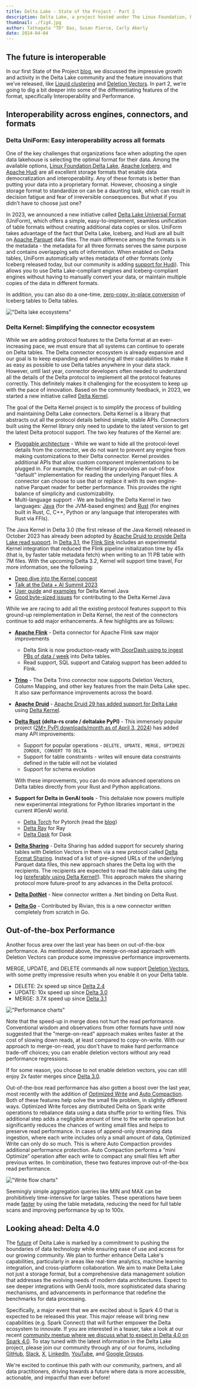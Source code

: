 ```yaml
---
title: Delta Lake - State of the Project - Part 2
description: Delta Lake, a project hosted under The Linux Foundation, has been growing by leaps and bounds. To celebrate the achievements of the project, we’re publishing a 2-part series on Delta Lake.
thumbnail: ./fig4.jpg
author: Tathagata "TD" Das, Susan Pierce, Carly Akerly
date: 2024-04-04
---
```


## The future is interoperable

In our first State of the Project [blog](/blog/state-of-the-project-pt1), we discussed the impressive growth and activity in the Delta Lake community and the feature innovations that we’ve released, like [Liquid clustering](https://docs.delta.io/latest/delta-clustering.html) and [Deletion Vectors](https://docs.delta.io/latest/delta-deletion-vectors.html). In part 2, we’re going to dig a bit deeper into some of the differentiating features of the format, specifically Interoperability and Performance.

## Interoperability across engines, connectors, and formats

### Delta UniForm: Easy interoperability across all formats

One of the key challenges that organizations face when adopting the open data lakehouse is selecting the optimal format for their data. Among the available options, [Linux Foundation Delta Lake](https://delta.io/), [Apache Iceberg](https://iceberg.apache.org/), and [Apache Hudi](https://hudi.apache.org/) are all excellent storage formats that enable data democratization and interoperability. Any of these formats is better than putting your data into a proprietary format. However, choosing a single storage format to standardize on can be a daunting task, which can result in decision fatigue and fear of irreversible consequences. But what if you didn’t have to choose just one?

In 2023, we announced a new initiative called [Delta Lake Universal Format](https://docs.delta.io/latest/delta-uniform.html) (UniForm), which offers a simple, easy-to-implement, seamless unification of table formats without creating additional data copies or silos. UniForm takes advantage of the fact that Delta Lake, Iceberg, and Hudi are all built on [Apache Parquet](https://parquet.apache.org/) data files. The main difference among the formats is in the metadata - the metadata for all three formats serves the same purpose and contains overlapping sets of information. When enabled on Delta tables, UniForm automatically writes metadata of other formats (only Iceberg released today, but our community is adding [support for Hudi](https://github.com/delta-io/delta/pull/2333)). This allows you to use Delta Lake-compliant engines and Iceberg-compliant engines without having to manually convert your data, or maintain multiple copies of the data in different formats.

In addition, you can also do a one-time, [zero-copy, in-place conversion](https://docs.delta.io/3.0.0/delta-utility.html#convert-an-iceberg-table-to-a-delta-table) of Iceberg tables to Delta tables.

!["Delta lake ecosystems"](./fig1.jpg)

### Delta Kernel: Simplifying the connector ecosystem

While we are adding protocol features to the Delta format at an ever-increasing pace, we must ensure that all systems can continue to operate on Delta tables. The Delta connector ecosystem is already expansive and our goal is to keep expanding and enhancing all their capabilities to make it as easy as possible to use Delta tables anywhere in your data stack. However, until last year, connector developers often needed to understand all the details of the Delta protocol to implement all the protocol features correctly. This definitely makes it challenging for the ecosystem to keep up with the pace of innovation. Based on the community feedback, in 2023, we started a new initiative called [Delta Kernel](https://www.youtube.com/watch?v=KVUMFv7470I).

The goal of the Delta Kernel project is to simplify the process of building and maintaining Delta Lake connectors. Delta Kernel is a library that abstracts out all the protocol details behind simple, stable APIs. Connectors built using the Kernel library only need to update to the latest version to get the latest Delta protocol support. The two key features of the Kernel are:

- [Pluggable architecture](https://docs.google.com/presentation/d/1PGSSuJ8ndghucSF9GpYgCi9oeRpWolFyehjQbPh92-U/edit#slide=id.g27c41229cec_0_1023) - While we want to hide all the protocol-level details from the connector, we do not want to prevent any engine from making customizations to their Delta connector. Kernel provides additional APIs that allow custom component implementations to be plugged in. For example, the Kernel library provides an out-of-box "default" implementation for reading the underlying Parquet files. A connector can choose to use that or replace it with its own engine-native Parquet reader for better performance. This provides the right balance of simplicity and customizability.
- Multi-language support - We are building the Delta Kernel in two languages: [Java](https://github.com/delta-io/delta/tree/master/kernel) (for the JVM-based engines) and [Rust](https://github.com/delta-io/delta-rs) (for engines built in Rust, C, C++, Python or any language that interoperates with Rust via FFIs).

The Java Kernel in Delta 3.0 (the first release of the Java Kernel) released in October 2023 has already been adopted by [Apache Druid to provide Delta Lake read support](https://github.com/apache/druid/blob/master/docs/development/extensions-contrib/delta-lake.md#version-support). In [Delta 3.1](https://github.com/delta-io/delta/releases/tag/v3.1.0), the [Flink Sink](https://github.com/delta-io/delta/tree/master/connectors/flink) includes an experimental Kernel integration that reduced the Flink pipeline initialization time by 45x (that is, by faster table metadata fetch) when writing to an 11 PB table with 7M files. With the upcoming Delta 3.2, Kernel will support time travel, For more information, see the following:

- [Deep dive into the Kernel concept](https://docs.google.com/presentation/d/1PGSSuJ8ndghucSF9GpYgCi9oeRpWolFyehjQbPh92-U/edit#slide=id.g27c41229cec_0_1023)
- [Talk at the Data + AI Summit 2023](https://www.youtube.com/watch?v=KVUMFv7470I)
- [User guide](https://github.com/delta-io/delta/blob/master/kernel/USER_GUIDE.md) and [examples](https://github.com/delta-io/delta/tree/master/kernel/examples) for Delta Kernel Java
- [Good byte-sized issues](https://github.com/delta-io/delta/issues?q=+is%3Aissue+label%3A%22good+first+issue%22+label%3Akernel+) for contributing to the Delta Kernel Java

While we are racing to add all the existing protocol features support to this ground-up reimplementation in Delta Kernel, the rest of the connectors continue to add major enhancements. A few highlights are as follows:

- **[Apache Flink](https://github.com/delta-io/delta/tree/master/connectors/flink)** - Delta connector for Apache Flink saw major improvements
  - Delta Sink is now production-ready with[ DoorDash using to ingest PBs of data / week](https://youtu.be/DdX2AuS4ZjQ?feature=shared&t=1844) into Delta tables.
  - Read support, SQL support and Catalog support has been added to Flink.
- **[Trino](https://trino.io/docs/current/connector/delta-lake.html)** - The Delta Trino connector now supports Deletion Vectors, Column Mapping, and other key features from the main Delta Lake spec. It also saw performance improvements across the board.
- **[Apache Druid](https://druid.apache.org/docs/latest/development/extensions-contrib/delta-lake/)** - [Apache Druid 29 has added support for Delta Lake](https://druid.apache.org/docs/latest/release-info/release-notes/#druid-2900) using [Delta Kernel](https://github.com/apache/druid/blob/master/docs/development/extensions-contrib/delta-lake.md#version-support).
- **[Delta Rust](https://github.com/delta-io/delta-rs)** **(delta-rs crate / deltalake PyPI)** - This immensely popular project ([2M+ PyPI downloads/month as of April 3, 2024](https://pypistats.org/packages/deltalake)) has added many API improvements:

  - Support for popular operations - `DELETE, UPDATE, MERGE, OPTIMIZE ZORDER, CONVERT TO DELTA`
  - Support for table constraints - writes will ensure data constraints defined in the table will not be violated
  - Support for schema evolution

  With these improvements, you can do more advanced operations on Delta tables directly from your Rust and Python applications.

- **Support for Delta in GenAI tools** - This deltalake now powers multiple new experimental integrations for Python libraries important in the current #GenAI world.
  - [Delta Torch](https://github.com/delta-incubator/deltatorch) for Pytorch (read the [blog](https://www.google.com/url?sa=t&rct=j&q=&esrc=s&source=web&cd=&cad=rja&uact=8&ved=2ahUKEwjd16mrhe-EAxVgjYkEHTQ4DVoQFnoECBUQAQ&url=https%3A%2F%2Fdelta.io%2Fblog%2Fdeltatorch-intro%2F&usg=AOvVaw0KOe0g62vTHE3AcP8gEYdR&opi=89978449))
  - [Delta Ray](https://github.com/delta-incubator/deltaray) for Ray
  - [Delta Dask](https://github.com/dask-contrib/dask-deltatable) for Dask
- **[Delta Sharing](https://delta.io/sharing/)** - Delta Sharing has added support for securely sharing tables with Deletion Vectors in them via a new protocol called [Delta Format Sharing](https://github.com/delta-io/delta-sharing/issues/341). Instead of a list of pre-signed URLs of the underlying Parquet data files, this new approach shares the Delta log with the recipients. The recipients are expected to read the table data using the log ([preferably using Delta Kernel!](https://github.com/delta-io/delta-sharing/issues/438)). This approach makes the sharing protocol more future-proof to any advances in the Delta protocol.
- **[Delta DotNet](https://github.com/delta-incubator/delta-dotnet)** - New connector written a .Net binding on Delta Rust.
- **[Delta Go](https://github.com/rivian/delta-go)** - Contributed by Rivian, this is a new connector written completely from scratch in Go.

## Out-of-the-box Performance

Another focus area over the last year has been on out-of-the-box performance. As mentioned above, the merge-on-read approach with Deletion Vectors can produce some impressive performance improvements.

MERGE, UPDATE, and DELETE commands all now support [Deletion Vectors](https://delta.io/blog/2023-07-05-deletion-vectors/), with some pretty impressive results when you enable it on your Delta table.

- DELETE: 2x speed up since [Delta 2.4](https://github.com/delta-io/delta/releases/tag/v2.4.0)
- UPDATE: 10x speed up since [Delta 3.0](https://github.com/delta-io/delta/releases/tag/v3.0.0)
- MERGE: 3.7X speed up since [Delta 3.1](https://github.com/delta-io/delta/releases/tag/v3.1.0)

!["Performance charts"](./fig2.png)

Note that the speed-up in merge does not hurt the read performance. Conventional wisdom and observations from other formats have until now suggested that the "merge-on-read" approach makes writes faster at the cost of slowing down reads, at least compared to copy-on-write. With our approach to merge-on-read, you don't have to make hard performance trade-off choices; you can enable deletion vectors without any read performance regressions.

If for some reason, you choose to not enable deletion vectors, you can still enjoy 2x faster merges since [Delta 3.0](https://github.com/delta-io/delta/releases/tag/v3.0.0).

Out-of-the-box read performance has also gotten a boost over the last year, most recently with the addition of [Optimized Write](https://docs.delta.io/3.1.0/optimizations-oss.html#optimized-write) and [Auto Compaction](https://docs.delta.io/3.1.0/optimizations-oss.html#auto-compaction). Both of these features help solve the small file problem, in slightly different ways. Optimized Write forces any distributed Delta on Spark write operations to rebalance data using a data shuffle prior to writing files. This additional step adds a negligible amount of time to the write operation but significantly reduces the chances of writing small files and helps to preserve read performance. In cases of append-only streaming data ingestion, where each write includes only a small amount of data, Optimized Write can only do so much. This is where Auto Compaction provides additional performance protection. Auto Compaction performs a “mini Optimize” operation after each write to compact any small files left after previous writes. In combination, these two features improve out-of-the-box read performance.

!["Write flow charts"](./fig3.png)

Seemingly simple aggregation queries like MIN and MAX can be prohibitively time-intensive for large tables. These operations have been made [faster](https://github.com/delta-io/delta/issues/2092) by using the table metadata, reducing the need for full table scans and improving performance by up to 100x.

## Looking ahead: Delta 4.0

The [future](https://delta.io/roadmap/) of Delta Lake is marked by a commitment to pushing the boundaries of data technology while ensuring ease of use and access for our growing community. We plan to further enhance Delta Lake's capabilities, particularly in areas like real-time analytics, machine learning integration, and cross-platform collaboration. We aim to make Delta Lake not just a storage format, but a comprehensive data management solution that addresses the evolving needs of modern data architectures. Expect to see deeper integrations with GenAI tools, more sophisticated data sharing mechanisms, and advancements in performance that redefine the benchmarks for data processing.

Specifically, a major event that we are excited about is Spark 4.0 that is expected to be released this year. This major release will bring new capabilities (e.g. Spark Connect) that will further empower the Delta ecosystem to innovate. If you are interested in a teaser, take a look at our recent [community meetup where we discuss what to expect in Delta 4.0 on Spark 4.0](https://www.youtube.com/live/et7wYOl5R9Y?feature=shared&t=174). To stay tuned with the latest information in the Delta Lake project, please join our community through any of our forums, including [GitHub](https://go.delta.io/github), [Slack](https://go.delta.io/slack), [X](https://twitter.com/DeltaLakeOSS), [LinkedIn](https://go.delta.io/linkedin), [YouTube](https://go.delta.io/youtube), and [Google Groups](https://go.delta.io/groups).

We're excited to continue this path with our community, partners, and all data practitioners, driving towards a future where data is more accessible, actionable, and impactful than ever before!
